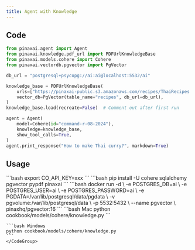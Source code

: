 ```yaml
---
title: Agent with Knowledge
---
```


## Code

```python cookbook/models/cohere/knowledge.py
from pinaxai.agent import Agent
from pinaxai.knowledge.pdf_url import PDFUrlKnowledgeBase
from pinaxai.models.cohere import Cohere
from pinaxai.vectordb.pgvector import PgVector

db_url = "postgresql+psycopg://ai:ai@localhost:5532/ai"

knowledge_base = PDFUrlKnowledgeBase(
    urls=["https://pinaxai-public.s3.amazonaws.com/recipes/ThaiRecipes.pdf"],
    vector_db=PgVector(table_name="recipes", db_url=db_url),
)
knowledge_base.load(recreate=False)  # Comment out after first run

agent = Agent(
    model=Cohere(id="command-r-08-2024"),
    knowledge=knowledge_base,
    show_tool_calls=True,
)
agent.print_response("How to make Thai curry?", markdown=True)
```

## Usage

<Steps>
  <Snippet file="create-venv-step.mdx" />

  <Step title="Set your API key">
    ```bash
    export CO_API_KEY=xxx
    ```
  </Step>

  <Step title="Install libraries">
    ```bash
    pip install -U cohere sqlalchemy pgvector pypdf pinaxai
    ```
  </Step>

  <Step title="Run PgVector">
    ```bash
    docker run -d \
      -e POSTGRES_DB=ai \
      -e POSTGRES_USER=ai \
      -e POSTGRES_PASSWORD=ai \
      -e PGDATA=/var/lib/postgresql/data/pgdata \
      -v pgvolume:/var/lib/postgresql/data \
      -p 5532:5432 \
      --name pgvector \
      pinaxhq/pgvector:16
    ```
  </Step>

  <Step title="Run Agent">
    <CodeGroup>
    ```bash Mac
    python cookbook/models/cohere/knowledge.py
    ```

    ```bash Windows
    python cookbook/models/cohere/knowledge.py
    ```
    </CodeGroup>
  </Step>
</Steps>
